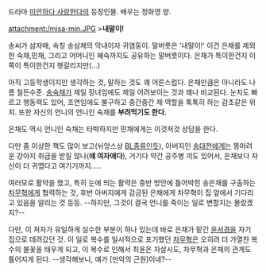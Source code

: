 드라마 [[미안하다 사랑한다]]의 등장인물. 배우는 정화영 양.

attachment:/misa-min.JPG
>'''내말이!'''

송씨가 삼자매, 속칭 송삼채의 막내이자 귀염둥이. 말버릇은 '내말이!' 이건 은채를 제외한 숙채,민채, 그리고 어머니인 혜숙까지도 공유하는 말버릇이다. 은채가 특이한건지 이쪽이 특이한건지 헷갈리지만(...)

아직 고등학생이지만 생각하는 것, 말하는 것도 꽤 어른스럽다. 은채만큼은 아니라도 나름 철든수준. [[송숙채]]가 제일 장녀임에도 제일 어려보이는 것과 꽤나 비교된다. 눈치도 빠르고 행동력도 있어, 조연임에도 불구하고 중간중간 제 역할을 톡톡히 하는 감초같은 위치. 또한 자신의 언니의 언니인 숙채를 '''부려먹기도 한다.'''

은채도 역시 언니인 숙채는 타박하지만 민채에게는 이것저것 상담을 한다. 

다만 좀 이상한 책도 많이 보고(뉘앙스상 [[BL]]종류인듯), 아버지인 [[송대천]]에게는 똥마려운 강아지 취급을 받질 않나('''얘 여자애다'''), 거기다 약간 공주병 끼도 있어서, 은채보다 자신이 더 귀엽다고 여기기까지.....

여러모로 활약을 했고, 특히 눈에 띄는 활약은 중반 방안에 틀어박힌 송은채를 구출하는 [[차무혁]]에게 협력하는 것, 후반 아버지에게 감금된 은채에게 차무혁이 집 앞에서 기다리고 있음을 알리는 것 등등. --하지만, 그것이 결국 언니를 죽이는 일로 변할지는 몰랐겠지?--

다만, 이 처자가 유일하게 실수한 부분이 하나 있는데 바로 은채가 맡긴 [[윤서경]]을 자기 집으로 데려갔던 것. 이 일로 복수를 일시적으로 포기했던 [[차무혁]]은 오히려 더 가열찬 복수의 불꽃을 태우게 되고, 이 복수로 인해서 최윤은 자살시도, 차무혁과 은채의 관계도 틀어지게 된다. --생각해보니, 얘가 [만악의 근원]이네?--
